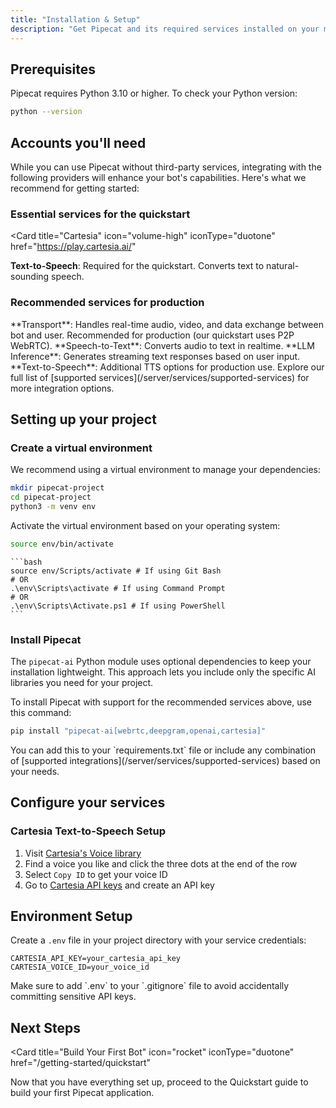 ```yaml
---
title: "Installation & Setup"
description: "Get Pipecat and its required services installed on your machine"
---
```


## Prerequisites

Pipecat requires Python 3.10 or higher. To check your Python version:

```bash
python --version
```

## Accounts you'll need

While you can use Pipecat without third-party services, integrating with the following providers will enhance your bot's capabilities. Here's what we recommend for getting started:

### Essential services for the quickstart

<Card
  title="Cartesia"
  icon="volume-high"
  iconType="duotone"
  href="https://play.cartesia.ai/"
>
  **Text-to-Speech**: Required for the quickstart. Converts text to
  natural-sounding speech.
</Card>

### Recommended services for production

<CardGroup cols={2}>
  <Card
    title="Daily"
    icon="video"
    iconType="duotone"
    href="https://dashboard.daily.co/u/signup?pipecat=true"
  >
    **Transport**: Handles real-time audio, video, and data exchange between bot
    and user. Recommended for production (our quickstart uses P2P WebRTC).
  </Card>
  <Card
    title="Deepgram / Speechmatics"
    icon="microphone"
    iconType="duotone"
    href="https://portal.speechmatics.com/dashboard"
  >
    **Speech-to-Text**: Converts audio to text in realtime.
  </Card>
  <Card
    title="OpenAI / Anthropic / Gemini"
    icon="brain"
    iconType="duotone"
    href="https://auth.openai.com/create-account"
  >
    **LLM Inference**: Generates streaming text responses based on user input.
  </Card>
  <Card
    title="Cartesia / ElevenLabs / Rime"
    icon="waveform"
    iconType="duotone"
    href="https://elevenlabs.io/app/sign-up"
  >
    **Text-to-Speech**: Additional TTS options for production use.
  </Card>
</CardGroup>

<Tip>
  Explore our full list of [supported
  services](/server/services/supported-services) for more integration options.
</Tip>

## Setting up your project

### Create a virtual environment

We recommend using a virtual environment to manage your dependencies:

```bash
mkdir pipecat-project
cd pipecat-project
python3 -m venv env
```

Activate the virtual environment based on your operating system:

<Tabs>
  <Tab title="macOS/Linux">
  
  ```bash
  source env/bin/activate
  ```
  
  </Tab>
  <Tab title="Windows">

    ```bash
    source env/Scripts/activate # If using Git Bash
    # OR
    .\env\Scripts\activate # If using Command Prompt
    # OR
    .\env\Scripts\Activate.ps1 # If using PowerShell
    ```

  </Tab>
</Tabs>

### Install Pipecat

The `pipecat-ai` Python module uses optional dependencies to keep your installation lightweight. This approach lets you include only the specific AI libraries you need for your project.

To install Pipecat with support for the recommended services above, use this command:

```bash
pip install "pipecat-ai[webrtc,deepgram,openai,cartesia]"
```

<Tip>
  You can add this to your `requirements.txt` file or include any combination of
  [supported integrations](/server/services/supported-services) based on your
  needs.
</Tip>

## Configure your services

### Cartesia Text-to-Speech Setup

1. Visit [Cartesia's Voice library](https://play.cartesia.ai/voices)
2. Find a voice you like and click the three dots at the end of the row
3. Select `Copy ID` to get your voice ID
4. Go to [Cartesia API keys](https://play.cartesia.ai/keys) and create an API key

## Environment Setup

Create a `.env` file in your project directory with your service credentials:

```env
CARTESIA_API_KEY=your_cartesia_api_key
CARTESIA_VOICE_ID=your_voice_id
```

<Note>
  Make sure to add `.env` to your `.gitignore` file to avoid accidentally
  committing sensitive API keys.
</Note>

## Next Steps

<Card
  title="Build Your First Bot"
  icon="rocket"
  iconType="duotone"
  href="/getting-started/quickstart"
>
  Now that you have everything set up, proceed to the Quickstart guide to build
  your first Pipecat application.
</Card>
